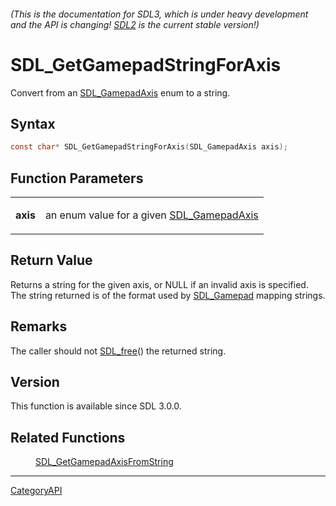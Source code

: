 ====== (This is the documentation for SDL3, which is under heavy development and the API is changing! [https://wiki.libsdl.org/SDL2/ SDL2] is the current stable version!) ======
= SDL_GetGamepadStringForAxis =

Convert from an [[SDL_GamepadAxis]] enum to a string.

== Syntax ==

<syntaxhighlight lang='c'>
const char* SDL_GetGamepadStringForAxis(SDL_GamepadAxis axis);
</syntaxhighlight>

== Function Parameters ==

{|
|'''axis'''
|an enum value for a given [[SDL_GamepadAxis]]
|}

== Return Value ==

Returns a string for the given axis, or NULL if an invalid axis is
specified. The string returned is of the format used by [[SDL_Gamepad]]
mapping strings.

== Remarks ==

The caller should not [[SDL_free]]() the returned string.

== Version ==

This function is available since SDL 3.0.0.

== Related Functions ==

:[[SDL_GetGamepadAxisFromString]]

----
[[CategoryAPI]]


